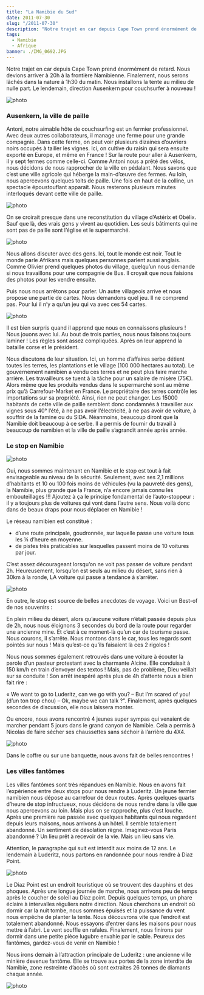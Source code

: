 ```yaml
---
title: "La Namibie du Sud"
date: 2011-07-30
slug: "/2011-07-30"
description: "Notre trajet en car depuis Cape Town prend énormément de retard. Nous devions arriver à 20h à la frontière Namibienne. Finalement..."
tags:
  - Namibie
  - Afrique
banner: ./IMG_0692.JPG
---
```


Notre trajet en car depuis Cape Town prend énormément de retard. Nous devions arriver à 20h à la frontière Namibienne. Finalement, nous serons lâchés dans la nature à 1h30 du matin. Nous installons la tente au milieu de nulle part. Le lendemain, direction Ausenkern pour couchsurfer à nouveau !

![photo](./IMG_0654.JPG)

### Ausenkern, la ville de paille

Antoni, notre aimable hôte de couchsurfing est un fermier professionnel. Avec deux autres collaborateurs, il manage une ferme pour une grande compagnie. Dans cette ferme, on peut voir plusieurs dizaines d’ouvriers noirs occupés à tailler les vignes. Ici, on cultive du raisin qui sera ensuite exporté en Europe, et même en France ! Sur la route pour aller à Ausenkern, il y sept fermes comme celle-ci. Comme Antoni nous a prêté des vélos, nous décidons de nous rapprocher de la ville en pédalant. Nous savons que c’est une ville agricole qui héberge la main-d’œuvre des fermes. Au loin, nous apercevons quelques toits de paille. Une fois en haut de la colline, un spectacle époustouflant apparaît. Nous resterons plusieurs minutes interloqués devant cette ville de paille.

![photo](./IMG_0680.JPG)

On se croirait presque dans une reconstitution du village d’Astérix et Obélix. Sauf que là, des vrais gens y vivent au quotidien. Les seuls bâtiments qui ne sont pas de paille sont l’église et le supermarché.

![photo](./IMG_0684.JPG)

Nous allons discuter avec des gens. Ici, tout le monde est noir. Tout le monde parle Afrikans mais quelques personnes parlent aussi anglais. Comme Olivier prend quelques photos du village, quelqu’un nous demande si nous travaillons pour une compagnie de Bus. Il croyait que nous faisions des photos pour les vendre ensuite.

Puis nous nous arrêtons pour parler. Un autre villageois arrive et nous propose une partie de cartes. Nous demandons quel jeu. Il ne comprend pas. Pour lui il n’y a qu’un jeu qui va avec ces 54 cartes.

![photo](./IMG_0700.JPG)

Il est bien surpris quand il apprend que nous en connaissons plusieurs ! Nous jouons avec lui. Au bout de trois parties, nous nous faisons toujours laminer ! Les règles sont assez compliquées. Après on leur apprend la bataille corse et le président.

Nous discutons de leur situation. Ici, un homme d’affaires serbe détient toutes les terres, les plantations et le village (100 000 hectares au total). Le gouvernement namibien a vendu ces terres et ne peut plus faire marche arrière. Les travailleurs se tuent à la tâche pour un salaire de misère (75€). Alors même que les produits vendus dans le supermarché sont au même prix qu’à Carrefour-Market en France. Le propriétaire des terres contrôle les importations sur sa propriété. Ainsi, rien ne peut changer. Les 15000 habitants de cette ville de paille semblent donc condamnés à travailler aux vignes sous 40° l’été, à ne pas avoir l’électricité, à ne pas avoir de voiture, à souffrir de la famine ou du SIDA. Néanmoins, beaucoup diront que la Namibie doit beaucoup à ce serbe. Il a permis de fournir du travail à beaucoup de namibien et la ville de paille s’agrandit année après année.

### Le stop en Namibie

![photo](./IMG_0708.JPG)

Oui, nous sommes maintenant en Namibie et le stop est tout à fait envisageable au niveau de la sécurité. Seulement, avec ses 2,1 millions d’habitants et 10 ou 100 fois moins de véhicules (vu la pauvreté des gens), la Namibie, plus grande que la France, n’a encore jamais connu les embouteillages !!! Ajoutez à ça le principe fondamental de l’auto-stoppeur : il y a toujours plus de voitures qui vont dans l’autre sens. Nous voilà donc dans de beaux draps pour nous déplacer en Namibie !

Le réseau namibien est constitué :

- d’une route principale, goudronnée, sur laquelle passe une voiture tous les ¼ d’heure en moyenne.
- de pistes très praticables sur lesquelles passent moins de 10 voitures par jour.

C’est assez décourageant lorsqu’on ne voit pas passer de voiture pendant 2h. Heureusement, lorsqu’on est seuls au milieu du désert, sans rien à 30km à la ronde, LA voiture qui passe a tendance à s’arrêter.

![photo](./IMG_0720.JPG)

En outre, le stop est source de belles anecdotes de voyage. Voici un Best-of de nos souvenirs :

En plein milieu du désert, alors qu’aucune voiture n’était passée depuis plus de 2h, nous nous éloignons 3 secondes du bord de la route pour regarder une ancienne mine. Et c’est à ce moment-là qu’un car de tourisme passe. Nous courons, il s’arrête. Nous montons dans le car, tous les regards sont pointés sur nous ! Mais qu’est-ce qu’ils faisaient là ces 2 rigolos !

Nous nous sommes également retrouvés dans une voiture à écouter la parole d’un pasteur protestant avec la charmante Alcine. Elle conduisait à 150 km/h en train d’envoyer des textos ! Mais, pas de problème, Dieu veillait sur sa conduite ! Son arrêt inespéré après plus de 4h d’attente nous a bien fait rire :

« We want to go to Luderitz, can we go with you? – But I’m scared of you! (d’un ton trop chou) – Ok, maybe we can talk ?”. Finalement, après quelques secondes de discussion, elle nous laissera monter.

Ou encore, nous avons rencontré 4 jeunes super sympas qui venaient de marcher pendant 5 jours dans le grand canyon de Namibie. Cela a permis à Nicolas de faire sécher ses chaussettes sans séchoir à l’arrière du 4X4.

![photo](./IMG_0746.JPG)

Dans le coffre ou sur une banquette, nous avons fait de belles rencontres !

### Les villes fantômes

Les villes fantômes sont très répandues en Namibie. Nous en avons fait l’expérience entre deux stops pour nous rendre à Luderitz. Un jeune fermier namibien nous dépose au carrefour de deux routes. Après quelques quarts d’heure de stop infructueux, nous décidons de nous rendre dans la ville que nous apercevons au loin. Mais plus on se rapproche, plus c’est louche. Après une première rue passée avec quelques habitants qui nous regardent depuis leurs maisons, nous arrivons à un hôtel. Il semble totalement abandonné. Un sentiment de désolation règne. Imaginez-vous Paris abandonné ? Un lieu prêt à recevoir de la vie. Mais un lieu sans vie.

Attention, le paragraphe qui suit est interdit aux moins de 12 ans. Le lendemain à Luderitz, nous partons en randonnée pour nous rendre à Diaz Point.

![photo](./IMG_0800.JPG)

Le Diaz Point est un endroit touristique où se trouvent des dauphins et des phoques. Après une longue journée de marche, nous arrivons peu de temps après le coucher de soleil au Diaz point. Depuis quelques temps, un phare éclaire à intervalles réguliers notre direction. Nous cherchons un endroit où dormir car la nuit tombe, nous sommes épuisés et la puissance du vent nous empêche de planter la tente. Nous découvrons vite que l’endroit est totalement abandonné. Nous essayons d’entrer dans les maisons pour nous mettre à l’abri. Le vent souffle en rafales. Finalement, nous finirons par dormir dans une petite pièce lugubre envahie par le sable. Peureux des fantômes, gardez-vous de venir en Namibie !

Nous irons demain à l’attraction principale de Luderitz : une ancienne ville minière devenue fantôme. Elle se trouve aux portes de la zone interdite de Namibie, zone restreinte d’accès où sont extraites 26 tonnes de diamants chaque année.

![photo](./IMG_0799.JPG)
